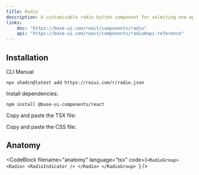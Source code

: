 ```yaml
---
title: Radio
description: A customizable radio button component for selecting one option from a group.
links:
    doc: "https://base-ui.com/react/components/radio"
    api: "https://base-ui.com/react/components/radio#api-reference"
---
```


<ComponentPreview name="radio-demo" />

## Installation

<InstallationTabs>

<InstallationTabsList>
    <InstallationTabsTrigger value="cli">CLI</InstallationTabsTrigger>
    <InstallationTabsTrigger value="manual">Manual</InstallationTabsTrigger>
</InstallationTabsList>

<InstallationTabsContent value="cli">

```package-install
npx shadcn@latest add https://roiui.com/r/radio.json
```

</InstallationTabsContent>

<InstallationTabsContent value="manual">

Install dependencies:

```package-install
npm install @base-ui-components/react
```

Copy and paste the TSX file:

<ComponentSource
    src="registry/brook/ui/radio/radio.tsx"
    title="components/ui/radio.tsx"
    collapsible={true}
/>

Copy and paste the CSS file:

<ComponentSource
    src="registry/brook/ui/radio/radio.module.css"
    title="components/ui/radio.module.css"
    language="css"
    collapsible={true}
/>

</InstallationTabsContent>

</InstallationTabs>

## Anatomy

<CodeBlock
filename="anatomy"
  language="tsx"
  code={`<RadioGroup>
    <Radio>
        <RadioIndicator />
    </Radio>
</RadioGroup>
`} />
